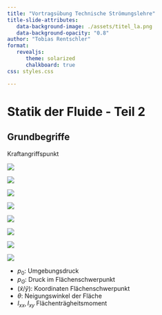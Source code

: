 ```yaml
---
title: "Vortragsübung Technische Strömungslehre"
title-slide-attributes:
   data-background-image: ./assets/titel_la.png 
   data-background-opacity: "0.8"
author: "Tobias Rentschler"
format: 
   revealjs:
      theme: solarized 
      chalkboard: true
css: styles.css  

---
```


# Statik der Fluide - Teil 2


## Grundbegriffe 

Kraftangriffspunkt



:::{.fragment .fade-in fragment-index=1}
:::{.fragment .fade-out fragment-index=2}
:::{.absolute top=70 left=00}

![](./assets/StatikDerFluide2/druckangriffspunkt_01.png)

:::
:::
:::

:::{.fragment .fade-in fragment-index=2}
:::{.fragment .fade-out fragment-index=3}
:::{.absolute top=70 left=00}

![](./assets/StatikDerFluide2/druckangriffspunkt_02.png)

:::
:::
:::

:::{.fragment .fade-in fragment-index=3}
:::{.fragment .fade-out fragment-index=4}
:::{.absolute top=70 left=00}

![](./assets/StatikDerFluide2/druckangriffspunkt_03.png)

:::
:::
:::

:::{.fragment .fade-in fragment-index=4}
:::{.fragment .fade-out fragment-index=5}
:::{.absolute top=70 left=00}

![](./assets/StatikDerFluide2/druckangriffspunkt_04.png)

:::
:::
:::

:::{.fragment .fade-in fragment-index=5}
:::{.fragment .fade-out fragment-index=6}
:::{.absolute top=70 left=00}

![](./assets/StatikDerFluide2/druckangriffspunkt_05.png)

:::
:::
:::

:::{.fragment .fade-in fragment-index=6}
:::{.fragment .fade-out fragment-index=7}
:::{.absolute top=70 left=00}

![](./assets/StatikDerFluide2/druckangriffspunkt_06.png)

:::
:::
:::

:::{.fragment .fade-in fragment-index=7}
:::{.fragment .fade-out fragment-index=8}
:::{.absolute top=70 left=00}

![](./assets/StatikDerFluide2/druckangriffspunkt_07.png)

:::
:::
:::

:::{.fragment .fade-in fragment-index=8}
:::{.absolute top=70 left=00}

![](./assets/StatikDerFluide2/druckangriffspunkt_08.png)

:::
:::

:::{.fragment .fade-in fragment-index=9}
:::{.absolute bottom=0 left=00}

   - $p_0$: Umgebungsdruck 
   - $p_G$: Druck im Flächenschwerpunkt
   - $\left(\tilde{x} / \tilde{y}\right)$: Koordinaten Flächenschwerpunkt
   - $\theta$: Neigungswinkel der Fläche
   - $I_{xx},I_{xy}$ Flächenträgheitsmoment

:::
:::

